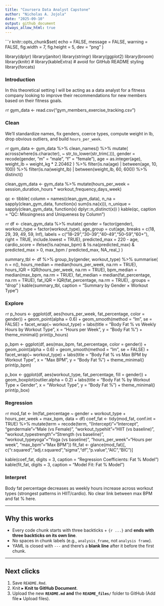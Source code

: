 ```yaml
---
title: "Coursera Data Analyst Capstone"
author: "Nicholas A. Jojola"
date: "2025-09-10"
output: github_document
always_allow_html: true
---
```


```r
knitr::opts_chunk$set(
  echo = FALSE,
  message = FALSE,
  warning = FALSE,
  fig.width = 7,
  fig.height = 5,
  dev = "png"
)

library(dplyr)
library(janitor)
library(stringr)
library(ggplot2)
library(broom)
library(knitr)
# library(kableExtra) # avoid for GitHub README styling
library(forcats)


### Introduction
In this theoretical setting I will be acting as a data analyst for a fitness company looking to improve their recommendations for new members based on their fitness goals.

```r
```r
gym_data <- read.csv("gym_members_exercise_tracking.csv")


### Clean
We’ll standardize names, fix genders, coerce types, compute weight in lb, drop obvious outliers, and build `hours_per_week`.

```r
```r
gym_data <- gym_data %>%
  clean_names() %>%
  mutate(
    across(where(is.character), ~ str_to_lower(str_trim(.))),
    gender = recode(gender, "m" = "male", "f" = "female"),
    age = as.integer(age),
    weight_lb = weight_kg * 2.20462
  ) %>%
  filter(is.na(age) | between(age, 10, 100)) %>%
  filter(is.na(weight_lb) | between(weight_lb, 60, 600)) %>%
  distinct()

clean_gym_data <- gym_data %>%
  mutate(hours_per_week = session_duration_hours * workout_frequency_days_week)

qc <- tibble(
  column   = names(clean_gym_data),
  n_na     = sapply(clean_gym_data, function(x) sum(is.na(x))),
  n_unique = sapply(clean_gym_data, function(x) dplyr::n_distinct(x))
)
kable(qc, caption = "QC: Missingness and Uniqueness by Column")


```r
```r
df <- clean_gym_data %>%
  mutate(
    gender        = factor(gender),
    workout_type  = factor(workout_type),
    age_group     = cut(age, breaks = c(18, 29, 39, 49, 59, Inf),
                        labels = c("18–29","30–39","40–49","50–59","60+"),
                        right = TRUE, include.lowest = TRUE),
    predicted_max = 220 - age,
    cardio_score  = ifelse(!is.na(max_bpm) & !is.na(predicted_max) & predicted_max > 0,
                           max_bpm / predicted_max, NA_real_)
  )

summary_tbl <- df %>%
  group_by(gender, workout_type) %>%
  summarise(
    n            = n(),
    hours_median = median(hours_per_week, na.rm = TRUE),
    hours_IQR    = IQR(hours_per_week, na.rm = TRUE),
    bpm_median   = median(max_bpm, na.rm = TRUE),
    fat_median   = median(fat_percentage, na.rm = TRUE),
    fat_IQR      = IQR(fat_percentage, na.rm = TRUE),
    .groups = "drop"
  )
kable(summary_tbl, caption = "Summary by Gender × Workout Type")


### Explore

```r
```r
p_hours <- ggplot(df, aes(hours_per_week, fat_percentage, color = gender)) +
  geom_point(alpha = 0.6) +
  geom_smooth(method = "lm", se = FALSE) +
  facet_wrap(~ workout_type) +
  labs(title = "Body Fat % vs Weekly Hours by Workout Type",
       x = "Hours per Week", y = "Body Fat %") +
  theme_minimal()
print(p_hours)

p_bpm <- ggplot(df, aes(max_bpm, fat_percentage, color = gender)) +
  geom_point(alpha = 0.6) +
  geom_smooth(method = "lm", se = FALSE) +
  facet_wrap(~ workout_type) +
  labs(title = "Body Fat % vs Max BPM by Workout Type",
       x = "Max BPM", y = "Body Fat %") +
  theme_minimal()
print(p_bpm)

p_box <- ggplot(df, aes(workout_type, fat_percentage, fill = gender)) +
  geom_boxplot(outlier.alpha = 0.2) +
  labs(title = "Body Fat % by Workout Type × Gender", x = "Workout Type", y = "Body Fat %") +
  theme_minimal()
print(p_box)


### Regression

```r
```r
mod_fat <- lm(fat_percentage ~ gender + workout_type + hours_per_week + max_bpm, data = df)
coef_fat <- tidy(mod_fat, conf.int = TRUE) %>%
  mutate(term = recode(term,
    "(Intercept)"="Intercept",
    "gendermale"="Male (vs Female)",
    "workout_typehiit"="HIIT (vs baseline)",
    "workout_typestrength"="Strength (vs baseline)",
    "workout_typeyoga"="Yoga (vs baseline)",
    "hours_per_week"="Hours per week",
    "max_bpm"="Max BPM"))
fit_fat  <- glance(mod_fat)[, c("r.squared","adj.r.squared","sigma","df","p.value","AIC","BIC")]

kable(coef_fat, digits = 3, caption = "Regression Coefficients: Fat % Model")
kable(fit_fat, digits = 3, caption = "Model Fit: Fat % Model")


### Interpret
Body fat percentage decreases as weekly hours increase across workout types (strongest patterns in HIIT/cardio). No clear link between max BPM and fat % here.

---

## Why this works

- Every code chunk starts with three backticks + `{r ...}` and **ends with three backticks on its own line**.
- No spaces in chunk labels (e.g., `analysis_frame`, not `analysis frame`).
- YAML is closed with `---` and there’s a **blank line** after it before the first chunk.

---

## Next clicks

1) Save `README.Rmd`.  
2) Knit ▸ **Knit to GitHub Document**.  
3) Upload the new **`README.md`** **and** the **`README_files/`** folder to GitHub (Add file ▸ Upload files).


